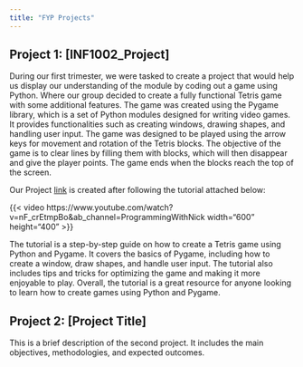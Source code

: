```yaml
---
title: "FYP Projects"
---
```


## Project 1: [INF1002_Project]
During our first trimester, we were tasked to create a project that would help us display our understanding of the module by coding out a game using Python. Where our group decided to create a fully functional Tetris game with some additional features. The game was created using the Pygame library, which is a set of Python modules designed for writing video games. It provides functionalities such as creating windows, drawing shapes, and handling user input. The game was designed to be played using the arrow keys for movement and rotation of the Tetris blocks. The objective of the game is to clear lines by filling them with blocks, which will then disappear and give the player points. The game ends when the blocks reach the top of the screen.

Our Project [link](https://github.com/ChewTzeHan/INF1002_Project5){target="_blank"} is created after following the tutorial attached below:

{{< video https://www.youtube.com/watch?v=nF_crEtmpBo&ab_channel=ProgrammingWithNick width="600" height="400" >}}


The tutorial is a step-by-step guide on how to create a Tetris game using Python and Pygame. It covers the basics of Pygame, including how to create a window, draw shapes, and handle user input. The tutorial also includes tips and tricks for optimizing the game and making it more enjoyable to play. Overall, the tutorial is a great resource for anyone looking to learn how to create games using Python and Pygame.


## Project 2: [Project Title]
This is a brief description of the second project. It includes the main objectives, methodologies, and expected outcomes.
